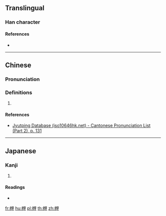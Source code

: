 ==Translingual==

===Han character===
{{Han char|rn=75|rad=木|as=10|sn=14|four=|canj=DGWG|ids=⿰木埋}}

====References====
* {{Han ref|kx=0545.040|dkj=15287|dj=0932.130|hdz=21260.030|uh=69B8|ud=27064}}

----

==Chinese==
{{zh-forms}}

===Pronunciation===
{{zh-pron
|m=zhāi
|c=zaai1
|h=pfs=
|md=
|mn=
|w=
|mc=y
|oc=y
|cat=
}}

===Definitions===
{{zh-hanzi}}

# {{rfdef|lang=zh}}

====References====
*[http://www.iso10646hk.net/jp/document/download.jsp Jyutping Database (iso10646hk.net) - Cantonese Pronunciation List (Part 2), p. 131]

----

==Japanese==

===Kanji===
{{ja-kanji|grade=|rs=木10}}

# {{defn|lang=ja|sort=木10}}

====Readings====
* {{ja-readings|on=[[たい]] (tai)|kun=[[かれきのね]] (karekinone), [[くい]] (kui)}}

[[fr:榸]]
[[hu:榸]]
[[pl:榸]]
[[th:榸]]
[[zh:榸]]